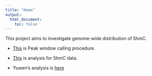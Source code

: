 ```yaml
---
title: "Home"
output:
  html_document:
    toc: false
---
```


This project aims to investigate genome-wide distribution of 5hmC.  

*  [This](PeakCalling-procedure.html) is Peak window calling procedure. 
* [This](JumpSeq-analysis.html) is analysis for 5hmC data.

* Yuwen's analysis is [here][Yuwen]

[Yuwen]: http://liu-genomics.github.io/Tiao_Seq/index.html


